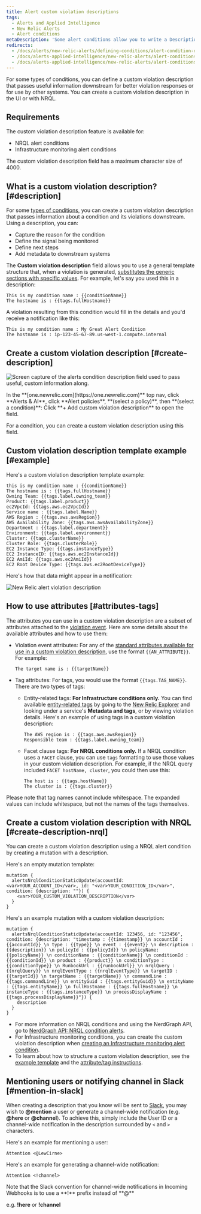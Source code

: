 ```yaml
---
title: Alert custom violation descriptions
tags:
  - Alerts and Applied Intelligence
  - New Relic Alerts
  - Alert conditions
metaDescription: 'Some alert conditions allow you to write a Description, which adds context to your violations and notifications.'
redirects:
  - /docs/alerts/new-relic-alerts/defining-conditions/alert-condition-descriptions
  - /docs/alerts-applied-intelligence/new-relic-alerts/alert-conditions/alert-descriptions
  - /docs/alerts-applied-intelligence/new-relic-alerts/alert-conditions/alert-custom-violation-descriptions
---
```


For some types of conditions, you can define a custom violation description that passes useful information downstream for better violation responses or for use by other systems. You can create a custom violation description in the UI or with NRQL.

## Requirements

The custom violation description feature is available for:

* NRQL alert conditions
* Infrastructure monitoring alert conditions

The custom violation description field has a maximum character size of 4000.

## What is a custom violation description? [#description]

For some [types of conditions](#requirements), you can create a custom violation description that passes information about a condition and its violations downstream. Using a description, you can:

* Capture the reason for the condition
* Define the signal being monitored
* Define next steps
* Add metadata to downstream systems

The **Custom violation description** field allows you to use a general template structure that, when a violation is generated, [substitutes the generic sections with specific values](#substitution-format). For example, let's say you used this in a description:

```
This is my condition name : {{conditionName}}
The hostname is : {{tags.fullHostname}}
```

A violation resulting from this condition would fill in the details and you'd receive a notification like this:

```
This is my condition name : My Great Alert Condition
The hostname is : ip-123-45-67-89.us-west-1.compute.internal
```

## Create a custom violation description [#create-description]

![Screen capture of the alerts condition description field used to pass useful, custom information along.](./images/alerts_condition_description_field.png "The alerts condition description field with some example content.")

<figcaption>
  In the **[one.newrelic.com](https://one.newrelic.com)** top nav, click **Alerts & AI**, click **Alert policies**, **(select a policy)**, then **(select a condition)**: Click **+ Add custom violation description** to open the field.
</figcaption>

For a condition, you can create a custom violation description using this field.

## Custom violation description template example [#example]

Here's a custom violation description template example:

```
this is my condition name : {{conditionName}}
The hostname is : {{tags.fullHostname}}
Owning Team: {{tags.label.owning_team}}
Product: {{tags.label.product}}
ec2VpcId: {{tags.aws.ec2VpcId}}
Service name : {{tags.label.Name}}
AWS Region : {{tags.aws.awsRegion}}
AWS Availability Zone: {{tags.aws.awsAvailabilityZone}}
Department : {{tags.label.department}}
Environment: {{tags.label.environment}}
Cluster: {{tags.clusterName}}
Cluster Role: {{tags.clusterRole}}
EC2 Instance Type: {{tags.instanceType}}
EC2 InstanceID: {{tags.aws.ec2InstanceId}}
EC2 AmiId: {{tags.aws.ec2AmiId}}
EC2 Root Device Type: {{tags.aws.ec2RootDeviceType}}
```

Here's how that data might appear in a notification:

![New Relic alert violation description ](./images/new-relic-alert-violation-description-screenshot.png "new-relic-alert-violation-description-screenshot.png")

## How to use attributes [#attributes-tags]

The attributes you can use in a custom violation description are a subset of attributes attached to the [violation event](/docs/alerts/new-relic-alerts/defining-conditions/violation-event-attributes). Here are some details about the available attributes and how to use them:

* Violation event attributes: For any of the [standard attributes available for use in a custom violation description](/docs/alerts/new-relic-alerts/defining-conditions/violation-event-attributes), use the format `{{AN_ATTRIBUTE}}`. For example:

  ```
  The target name is : {{targetName}}
  ```
* Tag attributes: For tags, you would use the format `{{tags.TAG_NAME}}`. There are two types of tags:
  * Entity-related tags: **For Infrastructure conditions only.** You can find available [entity-related tags](/docs/new-relic-one/use-new-relic-one/core-concepts/tagging-use-tags-organize-group-what-you-monitor#) by going to the [New Relic Explorer](/docs/new-relic-one/use-new-relic-one/ui-data/new-relic-one-entity-explorer-view-performance-across-apps-services-hosts) and looking under a service's **Metadata and tags**, or by viewing violation details. Here's an example of using tags in a custom violation description:

    ```
    The AWS region is : {{tags.aws.awsRegion}}
    Responsible team : {{tags.label.owning_team}}
    ```
  * Facet clause tags: **For NRQL conditions only.** If a NRQL condition uses a `FACET` clause, you can use `tags` formatting to use those values in your custom violation description. For example, if the NRQL query included `FACET hostName, cluster`, you could then use this:

    ```
    The host is : {{tags.hostName}}
    The cluster is : {{tags.cluster}}
    ```

Please note that tag names cannot include whitespace. The expanded values can include whitespace, but not the names of the tags themselves.

## Create a custom violation description with NRQL [#create-description-nrql]

You can create a custom violation description using a NRQL alert condition by creating a mutation with a description.

Here's an empty mutation template:

```
mutation {
  alertsNrqlConditionStaticUpdate(accountId: <var>YOUR_ACCOUNT_ID</var>, id: "<var>YOUR_CONDITION_ID</var>", condition: {description: ""}) {
    <var>YOUR_CUSTOM_VIOLATION_DESCRIPTION</var>
  }
}
```

Here's an example mutation with a custom violation description:

```
mutation {
  alertsNrqlConditionStaticUpdate(accountId: 123456, id: "123456", condition: {description: "timestamp : {{timestamp}} \n accountId : {{accountId}} \n type : {{type}} \n event : {{event}} \n description : {{description}} \n policyId : {{policyId}} \n policyName: {{policyName}} \n conditionName : {{conditionName}} \n conditionId : {{conditionId}} \n product : {{product}} \n conditionType : {{conditionType}} \n RunbookUrl : {{runbookUrl}} \n nrqlQuery : {{nrqlQuery}} \n nrqlEventType : {{nrqlEventType}} \n targetID : {{targetId}} \n targetName : {{targetName}} \n commandLine : {{tags.commandLine}} \n entityGuid : {{tags.entityGuid}} \n entityName : {{tags.entityName}} \n fullHostname : {{tags.fullHostname}} \n instanceType : {{tags.instanceType}} \n processDisplayName : {{tags.processDisplayName}}"}) {
    description
  }
}
```

* For more information on NRQL conditions and using the NerdGraph API, go to [NerdGraph API: NRQL condition alerts](/docs/alerts/alerts-nerdgraph/nerdgraph-examples/nerdgraph-api-alerts-nrql-conditions).
* For Infrastructure monitoring conditions, you can create the custom violation description when [creating an Infrastructure monitoring alert condition](/docs/infrastructure/new-relic-infrastructure/infrastructure-alert-conditions/infrastructure-alerts-add-edit-or-view-host-alert-information).
* To learn about how to structure a custom violation description, see the [example template](#example) and the [attribute/tag instructions](#attributes-tags).

## Mentioning users or notifying channel in Slack [#mention-in-slack]

When creating a description that you know will be sent to [Slack](/docs/alerts-applied-intelligence/new-relic-alerts/alert-notifications/notification-channels-control-where-send-alerts#slack), you may wish to **@mention** a user or generate a channel-wide notification (e.g. **@here** or **@channel**). To achieve this, simply include the User ID or a channel-wide notification in the description surrounded by `<` and `>` characters.

Here's an example for mentioning a user:

```
Attention <@LewCirne>
```

Here's an example for generating a channel-wide notification:

```
Attention <!channel>
```

<Callout variant="important">
  Note that the Slack convention for channel-wide notifications in Incoming Webhooks is to use a **!** prefix instead of **@**

  e.g. **!here** or **!channel**
</Callout>